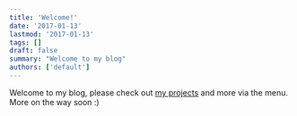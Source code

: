 ```yaml
---
title: 'Welcome!'
date: '2017-01-13'
lastmod: '2017-01-13'
tags: []
draft: false
summary: "Welcome to my blog"
authors: ['default']
---
```


Welcome to my blog, please check out [my projects](/projects/) and more via the menu. More on the way soon :)